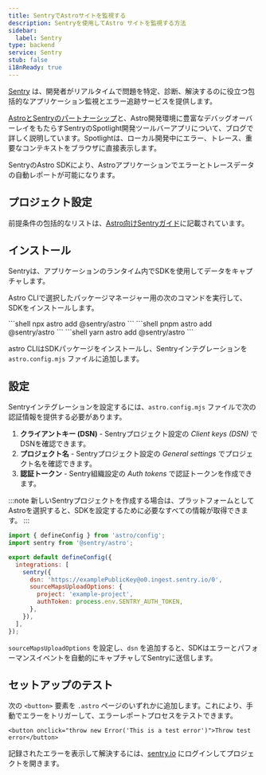 ```yaml
---
title: SentryでAstroサイトを監視する
description: Sentryを使用してAstro サイトを監視する方法
sidebar:
  label: Sentry
type: backend
service: Sentry
stub: false
i18nReady: true
---
```


[Sentry](https://sentry.io) は、開発者がリアルタイムで問題を特定、診断、解決するのに役立つ包括的なアプリケーション監視とエラー追跡サービスを提供します。

[AstroとSentryのパートナーシップ](https://astro.build/blog/sentry-official-monitoring-partner/)と、Astro開発環境に豊富なデバッグオーバーレイをもたらすSentryのSpotlight開発ツールバーアプリについて、ブログで詳しく説明しています。Spotlightは、ローカル開発中にエラー、トレース、重要なコンテキストをブラウザに直接表示します。

SentryのAstro SDKにより、Astroアプリケーションでエラーとトレースデータの自動レポートが可能になります。

## プロジェクト設定

前提条件の包括的なリストは、[Astro向けSentryガイド](https://docs.sentry.io/platforms/javascript/guides/astro/#prerequisites)に記載されています。

## インストール

Sentryは、アプリケーションのランタイム内でSDKを使用してデータをキャプチャします。

Astro CLIで選択したパッケージマネージャー用の次のコマンドを実行して、SDKをインストールします。

<PackageManagerTabs>
  <Fragment slot="npm">
  ```shell
  npx astro add @sentry/astro
  ```
  </Fragment>
  <Fragment slot="pnpm">
  ```shell
  pnpm astro add @sentry/astro
  ```
  </Fragment>
  <Fragment slot="yarn">
  ```shell
  yarn astro add @sentry/astro
  ```
  </Fragment>
</PackageManagerTabs>

astro CLIはSDKパッケージをインストールし、Sentryインテグレーションを `astro.config.mjs` ファイルに追加します。

## 設定

Sentryインテグレーションを設定するには、`astro.config.mjs` ファイルで次の認証情報を提供する必要があります。

1. **クライアントキー (DSN)** - Sentryプロジェクト設定の *Client keys (DSN)* でDSNを確認できます。
2. **プロジェクト名** - Sentryプロジェクト設定の *General settings* でプロジェクト名を確認できます。
3. **認証トークン** - Sentry組織設定の *Auth tokens* で認証トークンを作成できます。

:::note
新しいSentryプロジェクトを作成する場合は、プラットフォームとしてAstroを選択すると、SDKを設定するために必要なすべての情報が取得できます。
:::

```js title="astro.config.mjs" ins={2, 6-12}
import { defineConfig } from 'astro/config';
import sentry from '@sentry/astro';

export default defineConfig({
  integrations: [
    sentry({
      dsn: 'https://examplePublicKey@o0.ingest.sentry.io/0',
      sourceMapsUploadOptions: {
        project: 'example-project',
        authToken: process.env.SENTRY_AUTH_TOKEN,
      },
    }),
  ],
});
```
`sourceMapsUploadOptions` を設定し、`dsn` を追加すると、SDKはエラーとパフォーマンスイベントを自動的にキャプチャしてSentryに送信します。

## セットアップのテスト

次の `<button>` 要素を `.astro` ページのいずれかに追加します。これにより、手動でエラーをトリガーして、エラーレポートプロセスをテストできます。

```astro title="src/pages/index.astro"
<button onclick="throw new Error('This is a test error')">Throw test error</button>
```

記録されたエラーを表示して解決するには、[sentry.io](https://sentry.io/) にログインしてプロジェクトを開きます。
